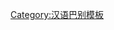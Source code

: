 {{User language-4|zh-min|這个用户會使'''[[:Category:Zh-min-4 使用者|慣熟]]'''兮講'''[[:Category:Zh-min 使用者|闽语]]'''。|闽语|13|9}}<noinclude>[[Category:汉语巴别模板]]</noinclude>